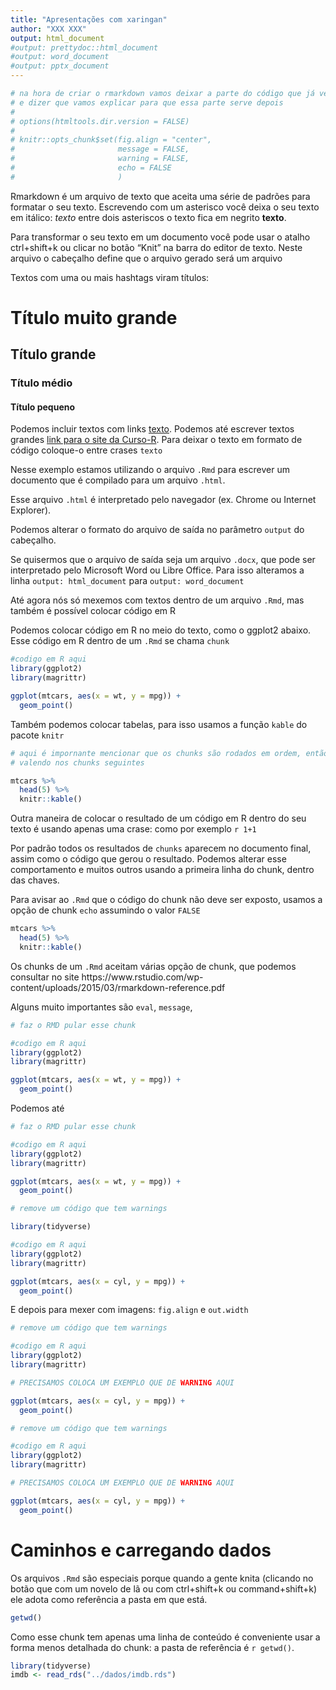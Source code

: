 ```yaml
---
title: "Apresentações com xaringan"
author: "XXX XXX"
output: html_document
#output: prettydoc::html_document
#output: word_document
#output: pptx_document
---
```


```r

# na hora de criar o rmarkdown vamos deixar a parte do código que já vem no template, mas vamos comentar código com #
# e dizer que vamos explicar para que essa parte serve depois
#
# options(htmltools.dir.version = FALSE)
# 
# knitr::opts_chunk$set(fig.align = "center",
#                       message = FALSE,
#                       warning = FALSE,
#                       echo = FALSE
#                       )
```

<!-- o live-coding começa aqui -->

Rmarkdown é um arquivo de texto que aceita uma série de padrões para formatar o seu texto.
Escrevendo com um asterisco você deixa o seu texto em itálico: *texto* entre dois asteriscos o texto fica em negrito **texto**.

Para transformar o seu texto em um documento você pode usar o atalho ctrl+shift+k ou clicar no botão "Knit" na barra do editor de texto. Neste arquivo o cabeçalho define que o arquivo gerado será um arquivo 

Textos com uma ou mais hashtags viram títulos:

# Título muito grande

## Título grande

### Título médio

#### Título pequeno

Podemos incluir textos com links [texto](http://google.com). Podemos até escrever textos grandes [link para o site da Curso-R](https://curso-r.com). Para deixar o texto em formato de código coloque-o entre crases `texto`

Nesse exemplo estamos utilizando o arquivo `.Rmd` para escrever um documento que é compilado para um arquivo `.html`.

Esse arquivo `.html` é interpretado pelo navegador (ex. Chrome ou Internet Explorer).

Podemos alterar o formato do arquivo de saída no parâmetro `output` do cabeçalho.

Se quisermos que o arquivo de saída seja um arquivo `.docx`, que pode ser interpretado pelo Microsoft Word ou Libre Office.
Para isso alteramos a linha `output: html_document` para `output: word_document`

Até agora nós só mexemos com textos dentro de um arquivo `.Rmd`, mas também é possível colocar código em R 

Podemos colocar código em R no meio do texto, como o ggplot2 abaixo. Esse código em R dentro de um `.Rmd` se chama `chunk`

```r
#codigo em R aqui
library(ggplot2)
library(magrittr)

ggplot(mtcars, aes(x = wt, y = mpg)) + 
  geom_point()
```

Também podemos colocar tabelas, para isso usamos a função `kable` do pacote `knitr`

```r
# aqui é impornante mencionar que os chunks são rodados em ordem, então um library que vc deu antes continua
# valendo nos chunks seguintes

mtcars %>% 
  head(5) %>% 
  knitr::kable()
```

Outra maneira de colocar o resultado de um código em R dentro do seu texto é usando apenas uma crase: como por exemplo `r 1+1`

Por padrão todos os resultados de `chunks` aparecem no documento final, assim como o código que gerou o resultado. 
Podemos alterar esse comportamento e muitos outros usando a primeira linha do chunk, dentro das chaves. 

Para avisar ao `.Rmd` que o código do chunk não deve ser exposto, usamos a opção de chunk `echo` assumindo o valor `FALSE`

```r
mtcars %>% 
  head(5) %>% 
  knitr::kable()
```

Os chunks de um `.Rmd` aceitam várias opção de chunk, que podemos consultar no site https://www.rstudio.com/wp-content/uploads/2015/03/rmarkdown-reference.pdf

Alguns muito importantes são `eval`, `message`,
```r
# faz o RMD pular esse chunk

#codigo em R aqui
library(ggplot2)
library(magrittr)

ggplot(mtcars, aes(x = wt, y = mpg)) + 
  geom_point()
```

Podemos até 

```r
# faz o RMD pular esse chunk

#codigo em R aqui
library(ggplot2)
library(magrittr)

ggplot(mtcars, aes(x = wt, y = mpg)) + 
  geom_point()
```

```r
# remove um código que tem warnings

library(tidyverse)

#codigo em R aqui
library(ggplot2)
library(magrittr)

ggplot(mtcars, aes(x = cyl, y = mpg)) + 
  geom_point()
```

E depois para mexer com imagens: `fig.align` e `out.width` 

```r
# remove um código que tem warnings

#codigo em R aqui
library(ggplot2)
library(magrittr)

# PRECISAMOS COLOCA UM EXEMPLO QUE DE WARNING AQUI

ggplot(mtcars, aes(x = cyl, y = mpg)) + 
  geom_point()
```

```r
# remove um código que tem warnings

#codigo em R aqui
library(ggplot2)
library(magrittr)

# PRECISAMOS COLOCA UM EXEMPLO QUE DE WARNING AQUI

ggplot(mtcars, aes(x = cyl, y = mpg)) + 
  geom_point()
```

# Caminhos e carregando dados

Os arquivos `.Rmd` são especiais porque quando a gente knita (clicando no botão que com um novelo de lã ou com
ctrl+shift+k ou command+shift+k) ele adota como referência a pasta em que está.

```r
getwd()
```

Como esse chunk tem apenas uma linha de conteúdo é conveniente usar a forma menos detalhada do chunk: a pasta de referência é `r getwd()`.

```r
library(tidyverse)
imdb <- read_rds("../dados/imdb.rds")
```

<!-- ```{r, out.width="75%", eval = FALSE, fig.cap="<center><b>Logo: <a href='https://github.com/yihui/xaringan'>Pacote xaringan</a></b></center>"} -->
<!-- knitr::include_graphics("img/hex-xaringan.png") -->
<!-- ``` -->
